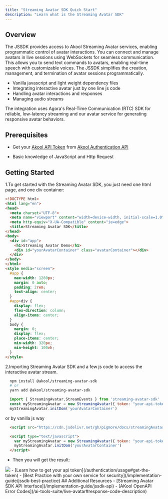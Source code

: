 ```yaml
---
title: "Streaming Avatar SDK Quick Start"
description: "Learn what is the Streaming Avatar SDK"
---
```


## Overview

The JSSDK provides access to Akool Streaming Avatar services, enabling programmatic control of avatar interactions. You can connect and manage avatars in live sessions using WebSockets for seamless communication. This allows you to send text commands to avatars, enabling real-time speech with customizable voices. The JSSDK simplifies the creation, management, and termination of avatar sessions programmatically.

- Vanilla javascript and light weight dependency files
- Integrating interactive avatar just by one line js code
- Handling avatar interactions and responses
- Managing audio streams

The integration uses Agora's Real-Time Communication (RTC) SDK for reliable, low-latency streaming and our avatar service for generating responsive avatar behaviors.

## Prerequisites

- Get your [Akool API Token](https://www.akool.com) from [Akool Authentication API](/authentication/usage#get-the-token)

- Basic knowledge of JavaScript and Http Request

## Getting Started

1.To get started with the Streaming Avatar SDK, you just need one html page, and one div container:

```html
<!DOCTYPE html>
<html lang="en">
<head>
  <meta charset="UTF-8">
  <meta name="viewport" content="width=device-width, initial-scale=1.0">
  <meta http-equiv="X-UA-Compatible" content="ie=edge">
  <title>Streaming Avatar SDK</title>
</head>
<body>
  <div id="app">
    <h1>Streaming Avatar Demo</h1>
    <div id="yourAvatarContainer" class="avatarContainer"></div>
  </div>
</body>
</html>
<style media="screen">
  #app {
    max-width: 1280px;
    margin: 0 auto;
    padding: 2rem;
    text-align: center;
  }
  #app>div {
    display: flex;
    flex-direction: column;
    align-items: center;
  }
  body {
    margin: 0;
    display: flex;
    place-items: center;
    min-width: 320px;
    min-height: 100vh;
  }
</style>
```
2.Importing Streaming Avatar SDK and a few js code to access the interactive avatar stream.

```bash
  npm install @akool/streaming-avatar-sdk
  # or
  yarn add @akool/streaming-avatar-sdk
```

```js
  import { StreamingAvatar,StreamEvents } from 'streaming-avatar-sdk'
  const myStreamingAvatar = new StreamingAvatar({ token: "your-api-token" })
  myStreamingAvatar.initDom('yourAvatarContainer')
```

or by vanilla js way

```html
  <script src="https://cdn.jsdelivr.net/gh/pigmore/docs/streamingAvatar-min.js"></script>
```
```html
  <script type="text/javascript">
    var myStreamingAvatar = new StreamingAvatar({ token: "your-api-token" })
    myStreamingAvatar.initDom('yourAvatarContainer')
  </script>
```
- Then you will get the result:
<Frame>
  <img src="/images/jssdk_start.jpg" style={{ borderRadius: '0.5rem' }} />
</Frame>

<Tip>
- [Learn how to get your api token](/authentication/usage#get-the-token)
- [Best Practice with your own service for security](/implementation-guide/jssdk-best-practice)
</Tip>
## Additional Resources
- [Streaming Avatar SDK API Interface](/implementation-guide/jssdk-api)
- [AKool OpenAPI Error Codes](/ai-tools-suite/live-avatar#response-code-description)
